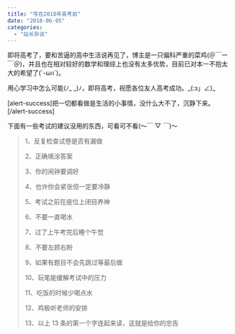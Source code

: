 ```yaml
---
title: "写在2018年高考前"
date: "2018-06-05"
categories:
  - "站长杂谈"
---
```


即将高考了，要和苦逼的高中生活说再见了，博主是一只偏科严重的菜鸡(＠￣ー￣＠)，并且也在相对较好的数学和理综上也没有太多优势，目前已对本一不抱太大的希望了(´-ωก\`)。

用心学习中怎么可能(ﾉ\_ \_)ﾉ，即将高考，祝愿各位友人高考成功。\_(:з」∠)\_

\[alert-success\]把一切都看做是生活的小事情，没什么大不了，沉静下来。\[/alert-success\]

下面有一些考试的建议没用的东西，可看可不看(〜￣ ▽ ￣)〜

> 1、反复检查试卷是否有漏做
>
> 2、正确填涂答案
>
> 3、你的闹钟要调好
>
> 4、也许你会紧张但一定要冷静
>
> 5、考试之前在座位上闭目养神
>
> 6、不要一直喝水
>
> 7、过了上午考完后睡个午觉
>
> 8、不要左顾右盼
>
> 9、如果有题目不会先跳过等最后做
>
> 10、玩笔能缓解考试中的压力
>
> 11、吃饭的时候少喝点水
>
> 12、鸡极听老师的安排
>
> 13、以上 13 条的第一个字连起来读，这就是给你的忠告
